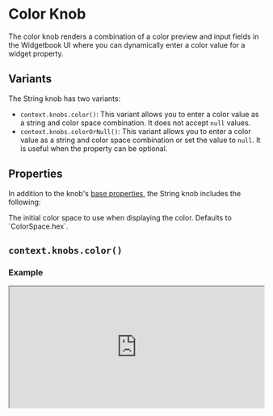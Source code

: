 # Color Knob

The color knob renders a combination of a color preview and input fields in the Widgetbook UI where you can dynamically enter a color value for a widget property. 

## Variants

The String knob has two variants:
- `context.knobs.color()`: This variant allows you to enter a color value as a string and color space combination. It does not accept `null` values.
- `context.knobs.colorOrNull()`: This variant allows you to enter a color value as a string and color space combination or set the value to `null`. It is useful when the property can be optional.

## Properties

In addition to the knob's [base properties](/knobs/overview#properties), the String knob includes the following:

<Accordion title="context.knobs.color()" defaultOpen>
  <Property name="initialColorSpace" type="ColorSpace" optional>
    The initial color space to use when displaying the color. Defaults to `ColorSpace.hex`. 
  </Property>
</Accordion>

## `context.knobs.color()`

### Example

<iframe 
  src="https://preview.widgetbook.io/#/?path=knobpreview/color-knob&panels=knobs" 
  width="100%"
  height="240px"
/>

### Usage

To use a color knob, call the `context.knobs.color()` method.

```dart title="Example: Color Knob"
@UseCase(type: MyWidget, name: 'Default')
Widget buildUseCase(BuildContext context) {
  return MyWidget(
    color: context.knobs.color(label: 'color', initialValue: Colors.red), // [!code highlight]
  );
}
```

## `context.knobs.colorOrNull()` 

### Example

<iframe 
  src="https://preview.widgetbook.io/#/?path=knobpreview/color-nullable-knob&panels=knobs" 
  width="100%"
  height="240px"
/>

### Usage

To use the nullable color knob, call the `context.knobs.colorOrNull()` method.

```dart title="Example: Nullable Color Knob"
@UseCase(type: MyWidget, name: 'Default')
Widget buildUseCase(BuildContext context) {
  return MyWidget(
    color: context.knobs.colorOrNull(label: 'color') // [!code highlight]
  );
}
```

## Multi-snapshot Support

Multi-snapshot support allows you to generate multiple screenshots of a single use case with varying values using [KnobsConfigs](/cloud/snapshots/multi-snapshot#multi-snapshot-for-knobs) and [AddonsConfigs](/cloud/snapshots/multi-snapshot#multi-snapshot-for-addons).

### Regular Color Knob

```dart title="Example: ColorKnobConfig"
import 'package:flutter/material.dart';
import 'package:widgetbook/widgetbook.dart';
import 'package:widgetbook_annotation/widgetbook_annotation.dart';

@UseCase(
  type: MyWidget,
  name: 'Default',
  cloudKnobsConfigs: { // [!code highlight]
    'Red': [ColorKnobConfig('color', 'FFF44336')], // [!code highlight]
  }, // [!code highlight]
)
Widget buildUseCase(BuildContext context) {
  return MyWidget(
    color: context.knobs.color(label: 'color', initialValue: Colors.red),
  );
}
```

### Nullable Color Knob

```dart title="Example: NullKnobConfig"
import 'package:flutter/material.dart';
import 'package:widgetbook/widgetbook.dart';
import 'package:widgetbook_annotation/widgetbook_annotation.dart';

@UseCase(
  type: MyWidget,
  name: 'Default',
  cloudKnobsConfigs: { // [!code highlight]
    'No color': [NullKnobConfig('color')], // [!code highlight]
    'Red': [ColorKnobConfig('color', 'FFF44336')], // [!code highlight]
  }, // [!code highlight]
)
Widget buildUseCase(BuildContext context) {
  return MyWidget(
    color: context.knobs.colorOrNull(label: 'color'),
  );
}
```
